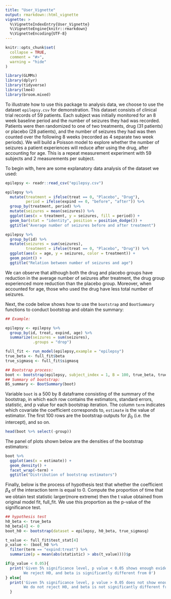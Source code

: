 ```yaml
---
title: "User_Vignette"
output: rmarkdown::html_vignette
vignette: >
  %\VignetteIndexEntry{User_Vignette}
  %\VignetteEngine{knitr::rmarkdown}
  %\VignetteEncoding{UTF-8}
---
```


```r
knitr::opts_chunk$set(
  collapse = TRUE,
  comment = "#>",
  warning = "hide"
)
```

```r
library(GLMMs)
library(dplyr)
library(tidyverse)
library(lme4)
library(broom.mixed)
```

To illustrate how to use this package to analysis data, we choose to use the dataset `epilepsy.csv` for demonstration. This dataset consists of clinical trial records of 59 patients. Each subject was initially monitored for an 8 week baseline period and the number of seizures they had was recorded. Patients were then randomized to one of two treatments, drug (31 patients) or placebo (28 patients), and the number of seizures they had was then counted over the following 8 weeks (recorded as 4 separate two week periods). We will build a Poisson model to explore whether the number of seizures a patient experiences will reduce after using the drug, after accounting for age. This is a repeat measurement experiment with 59 subjects and 2 measurements per subject.

To begin with, here are some explanatory data analysis of the dataset we used:

```r
epilepsy <- readr::read_csv("epilepsy.csv")

epilepsy %>%
  mutate(treatment = ifelse(treat == 0, "Placebo", "Drug"), 
         period = ifelse(expind == 0, "before", "after")) %>%
  group_by(treatment, period) %>%
  mutate(seizures = mean(seizures)) %>%
  ggplot(aes(x = treatment, y = seizures, fill = period)) +
  geom_bar(stat = "identity", position = position_dodge()) +
  ggtitle("Average number of seizures before and after treatment")
```

```r
epilepsy %>%
  group_by(id) %>%
  mutate(seizures = sum(seizures), 
         treatment = ifelse(treat == 0, "Placebo", "Drug")) %>%
  ggplot(aes(x = age, y = seizures, color = treatment)) +
  geom_point() +
  ggtitle("Relation between number of seizures and age")
```

We can observe that although both the drug and placebo groups have reduction in the average number of seizures after treatment, the drug group experienced more reduction than the placebo group. Moreover, when accounted for age, those who used the drug have less total number of seizures.

Next, the code below shows how to use the `bootstrap` and `BootSummary` functions to conduct bootstrap and obtain the summary:

```r
## Example:

epilepsy <- epilepsy %>%
  group_by(id, treat, expind, age) %>%
  summarize(seizures = sum(seizures),
            .groups = "drop")

full_fit <- run_model(epilepsy,example = "epilepsy")
true_beta <- full_fit$beta
true_sigmasq <- full_fit$sigmasq

## Bootstrap process:
boot <- bootstrap(epilepsy, subject_index = 1, B = 100, true_beta, true_sigmasq)
## Summary of bootstrap:
BS_summary <- BootSummary(boot)

```

Variable `boot` is a 500 by 8 dataframe consisting of the summary of the bootstrap, in which each row contains the estimators, standard errors, statistic, and p value for each bootstrap iteration. The column `term` indicates which covariate the coefficient corresponds to, `estimate` is the value of estimator. The first 100 rows are the bootstrap outputs for $\beta_0$ (i.e. the intercept), and so on.

```r
head(boot %>% select(-group))
```

The panel of plots shown below are the densities of the bootstrap estimators:

```r
boot %>%
  ggplot(aes(x = estimate)) +
  geom_density() +
  facet_wrap(~term) +
  ggtitle("Distribution of bootstrap estimators")
```

Finally, below is the process of hypothesis test that whether the coefficient $\beta_4$ of the interaction term is equal to 0. Compute the proportion of time that we obtain test statistic larger(more extreme) then the t value obtained from original model fit, full_fit. We use this proportion as the p-value of the significance test.

```r
## hypothesis test
h0_beta <- true_beta
h0_beta[4] <- 0
boot_h0 <- bootstrap(dataset = epilepsy, h0_beta, true_sigmasq)

t_value <- full_fit$test_stat[4]
p_value <- (boot_h0 %>%
  filter(term == "expind:treat") %>%
  summarize(p = mean(abs(statistic) > abs(t_value))))$p

if(p_value < 0.05){
  print('Given 5% significance level, p value < 0.05 shows enough evidence against the null hypothesis.
        We reject H0, and beta is significantly different from 0')
} else{
  print('Given 5% significance level, p value > 0.05 does not show enough evidence against the null hypothesis.
        We do not reject H0, and beta is not significantly different from 0')
  }

```
